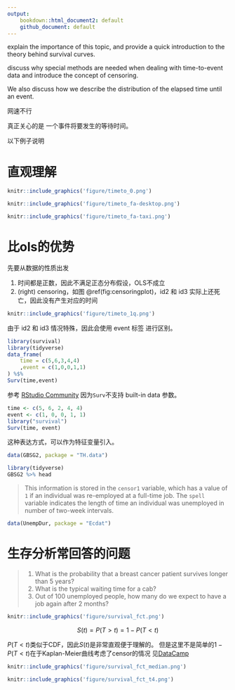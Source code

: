 ```yaml
---
output: 
    bookdown::html_document2: default
    github_document: default
---
```


explain the importance of this topic, and provide a quick introduction to the theory behind survival curves. 

discuss why special methods are needed when dealing with time-to-event data and introduce the concept of censoring. 

We also discuss how we describe the distribution of the elapsed time until an event.

网速不行

真正关心的是
一个事件将要发生的等待时间。

以下例子说明

# 直观理解

```r
knitr::include_graphics('figure/timeto_0.png')
```

```r
knitr::include_graphics('figure/timeto_fa-desktop.png')
```

```r
knitr::include_graphics('figure/timeto_fa-taxi.png')
```

# 比ols的优势

先要从数据的性质出发

1. 时间都是正数，因此不满足正态分布假设，OLS不成立
1. (right) censoring，如图 \@ref(fig:censoringplot)，id2 和 id3 实际上还死亡，因此没有产生对应的时间

```r
knitr::include_graphics('figure/timeto_1q.png')
```

由于 id2 和 id3 情况特殊，因此会使用 event 标签 进行区别。

```r
library(survival)
library(tidyverse)
data_frame(
    time = c(5,6,3,4,4)
    ,event = c(1,0,0,1,1)
) %$% 
Surv(time,event)
```

参考
[RStudio Community](https://community.rstudio.com/t/how-to-write-pipeline-in-the-survival-surv-function/20459)
因为`Surv`不支持 built-in data 参数。
```r
time <- c(5, 6, 2, 4, 4) 
event <- c(1, 0, 0, 1, 1)
library("survival") 
Surv(time, event)
```

这种表达方式，可以作为特征变量引入。

```r
data(GBSG2, package = "TH.data")
```

```r
library(tidyverse)
GBSG2 %>% head
```

>
This information is stored in the `censor1` variable, which has a value of `1` if an individual was re-employed at a full-time job. The `spell` variable indicates the length of time an individual was unemployed in number of two-week intervals.

```r
data(UnempDur, package = "Ecdat")
```

# 生存分析常回答的问题

>
1. What is the probability that a breast cancer patient survives longer than 5 years?
1. What is the typical waiting time for a cab?
1. Out of 100 unemployed people, how many do we expect to have a job again after 2 months?

```r
knitr::include_graphics('figure/survival_fct.png')
```

$$S(t) = P (T > t) = 1 - P(T < t)$$

$P(T < t)$类似于CDF，因此$S(t)$是非常直观便于理解的。
但是这里不是简单的$1 - P(T < t)$在于Kaplan-Meier曲线考虑了censor的情况
见[DataCamp](https://campus.datacamp.com/courses/survival-analysis-in-r/estimation-of-survival-curves?ex=5)

```r
knitr::include_graphics('figure/survival_fct_median.png')
```


```r
knitr::include_graphics('figure/survival_fct_t4.png')
```
